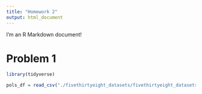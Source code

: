 ```yaml
---
title: "Homework 2"
output: html_document
---
```


I'm an R Markdown document! 

# Problem 1

```r
library(tidyverse)
```
```r
pols_df = read_csv("./fivethirtyeight_datasets/fivethirtyeight_datasets/pols-month.csv")
```